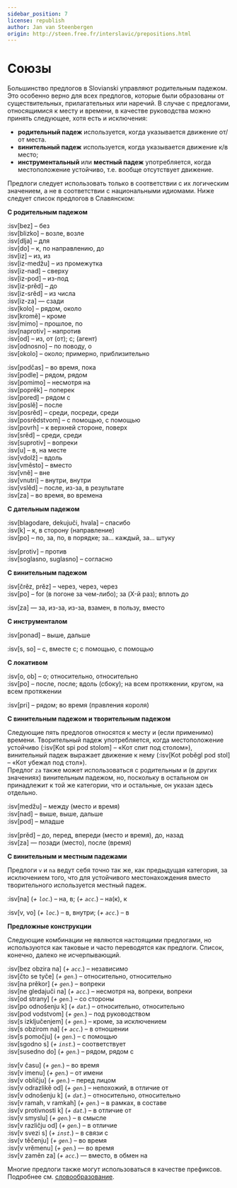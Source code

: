 ```yaml
---
sidebar_position: 7
license: republish
author: Jan van Steenbergen
origin: http://steen.free.fr/interslavic/prepositions.html
---
```


# Союзы

Большинство предлогов в Slovianski управляют родительным падежом. Это особенно верно для всех предлогов, которые были образованы от существительных, прилагательных или наречий. В случае с предлогами, относящимися к месту и времени, в качестве руководства можно принять следующее, хотя есть и исключения:

- **родительный падеж** используется, когда указывается движение от/от места.
- **винительный падеж** используется, когда указывается движение к/в место;
- **инструментальный** или **местный падеж** употребляется, когда местоположение устойчиво, т.е. вообще отсутствует движение.

Предлоги следует использовать только в соответствии с их логическим значением, а не в соответствии с национальными идиомами. Ниже следует список предлогов в Славянском:

**С родительным падежом**

:isv[bez] – без\
:isv[blizko] – возле, возле\
:isv[dlja] – для\
:isv[do] – к, по направлению, до\
:isv[iz] – из, из\
:isv[iz-medžu] – из промежутка\
:isv[iz-nad] – сверху\
:isv[iz-pod] – из-под\
:isv[iz-prěd] – до\
:isv[iz-srěd] – из числа\
:isv[iz-za] — сзади\
:isv[kolo] – рядом, около\
:isv[kromě] – кроме\
:isv[mimo] – прошлое, по\
:isv[naprotiv] – напротив\
:isv[od] – из, от (от); с; (агент)\
:isv[odnosno] – по поводу, о\
:isv[okolo] – около; примерно, приблизительно

:isv[podčas] – во время, пока\
:isv[podle] – рядом, рядом\
:isv[pomimo] – несмотря на\
:isv[poprěk] – поперек\
:isv[pored] – рядом с\
:isv[poslě] – после\
:isv[posrěd] – среди, посреди, среди\
:isv[posrědstvom] – с помощью, с помощью\
:isv[povrh] – к верхней стороне, поверх\
:isv[srěd] – среди, среди\
:isv[suprotiv] – вопреки\
:isv[u] – в, на месте\
:isv[vdolž] – вдоль\
:isv[vměsto] – вместо\
:isv[vně] – вне\
:isv[vnutri] – внутри, внутри\
:isv[vslěd] – после, из-за, в результате\
:isv[za] – во время, во времена

**С дательным падежом**

:isv[blagodare, dekujuči, hvala] – спасибо\
:isv[k] – к, в сторону (направление)\
:isv[po] – по, за, по, в порядке; за... каждый, за... штуку

:isv[protiv] – против\
:isv[soglasno, suglasno] – согласно

**С винительным падежом**

:isv[črěz, prěz] – через, через, через\
:isv[po] – for (в погоне за чем-либо); за (X-й раз); вплоть до

:isv[za] — за, из-за, из-за, взамен, в пользу, вместо

**С инструменталом**

:isv[ponad] – выше, дальше

:isv[s, so] – с, вместе с; с помощью, с помощью

**С локативом**

:isv[o, ob] – о; относительно, относительно\
:isv[po] – после, после; вдоль (сбоку); на всем протяжении, кругом, на всем протяжении

:isv[pri] – рядом; во время (правления короля)

**С винительным падежом и творительным падежом**

Следующие пять предлогов относятся к месту и (если применимо) времени. Творительный падеж употребляется, когда местоположение устойчиво (:isv[Kot spi pod stolom] – «Кот спит под столом»), винительный падеж выражает движение к нему (:isv[Kot poběgl pod stol] – «Кот убежал под стол»).\
Предлог `za` также может использоваться с родительным и (в других значениях) винительным падежом, но, поскольку в остальном он принадлежит к той же категории, что и остальные, он указан здесь отдельно.

:isv[medžu] – между (место и время)\
:isv[nad] – выше, выше, дальше\
:isv[pod] – младше

:isv[prěd] – до, перед, впереди (место и время), до, назад\
:isv[za] — позади (место), после (время)

**С винительным и местным падежами**

Предлоги `v` и `na` ведут себя точно так же, как предыдущая категория, за исключением того, что для устойчивого местонахождения вместо творительного используется местный падеж.

:isv[na] (_+ `loc`._) – на, в; (_+ `acc`._) – на(к), к

:isv[v, vo] (_+ `loc`._) – в, внутри; (_+ `acc`._) – в

**Предложные конструкции**

Следующие комбинации не являются настоящими предлогами, но используются как таковые и часто переводятся как предлоги. Список, конечно, далеко не исчерпывающий.

:isv[bez obzira na] (_+ `acc`._) – независимо\
:isv[čto se tyče] (_+ `gen`._) – относительно, относительно\
:isv[na prěkor] (_+ `gen`._) – вопреки\
:isv[ne gledajuči na] (_+ `acc`._) – несмотря на, вопреки, вопреки\
:isv[od strany] (_+ `gen`._) – со стороны\
:isv[po odnošenju k] (_+ `dat`._) – относительно, относительно\
:isv[pod vodstvom] (_+ `gen`._) – под руководством\
:isv[s izključenjem] (_+ `gen`._) – кроме, за исключением\
:isv[s obzirom na] (_+ `acc`._) – в отношении\
:isv[s pomočju] (_+ `gen`._) – с помощью\
:isv[sgodno s] (_+ `inst`._) – соответствует\
:isv[susedno do] (_+ `gen`._) – рядом, рядом с

:isv[v času] (_+ `gen`._) – во время\
:isv[v imenu] (_+ `gen`._) – от имени\
:isv[v obličju] (_+ `gen`._) – перед лицом\
:isv[v odrazlikě od] (_+ `gen`._) – непохожий, в отличие от\
:isv[v odnošenju k] (_+ `dat`._) – относительно, относительно\
:isv[v ramah, v ramkah] (_+ `gen`._) – в рамках, в составе\
:isv[v protivnosti k] (_+ `dat`._) – в отличие от\
:isv[v smyslu] (_+ `gen`._) – в смысле\
:isv[v različju od] (_+ `gen`._) – в отличие\
:isv[v svezi s] (_+ `inst`._) – в связи с\
:isv[v těčenju] (_+ `gen`._) – во время\
:isv[v vrěmenu] (_+ `gen`._) — во время\
:isv[v zaměn za] (_+ `acc`._) — вместо, в обмен на

Многие предлоги также могут использоваться в качестве префиксов. Подробнее см. [словообразование][1].

[1]: ../vocabulary/word-formation.mdx#prefixes

